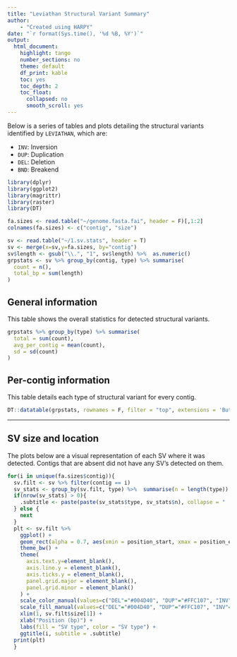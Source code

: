 ```yaml
---
title: "Leviathan Structural Variant Summary"
author:
    - "Created using HARPY"
date: "`r format(Sys.time(), '%d %B, %Y')`"
output:
  html_document:
    highlight: tango
    number_sections: no
    theme: default
    df_print: kable
    toc: yes
    toc_depth: 2
    toc_float:
      collapsed: no
      smooth_scroll: yes
---
```


Below is a series of tables and plots detailing the structural variants
identified by `LEVIATHAN`, which are:

- `INV`: Inversion
- `DUP`: Duplication
- `DEL`: Deletion
- `BND`: Breakend

```r
library(dplyr)
library(ggplot2)
library(magrittr)
library(raster)
library(DT)
```


```r
fa.sizes <- read.table("~/genome.fasta.fai", header = F)[,1:2]
colnames(fa.sizes) <- c("contig", "size")
```

```r
sv <- read.table("~/1.sv.stats", header = T)
sv <- merge(x=sv,y=fa.sizes, by="contig")
sv$length <- gsub("\\.", "1", sv$length) %>%  as.numeric()
grpstats <- sv %>% group_by(contig, type) %>% summarise(
  count = n(),
  total_bp = sum(length)
)
```

## General information
This table shows the overall statistics for detected structural variants.
```r
grpstats %>% group_by(type) %>% summarise(
  total = sum(count),
  avg_per_contig = mean(count),
  sd = sd(count)
)
```

## Per-contig information
This table details each type of structural variant for every contig.
```r
DT::datatable(grpstats, rownames = F, filter = "top", extensions = 'Buttons', options = list(dom = 'Brtip', buttons = c('csv', 'pdf'), scrollX = TRUE))
```

---

## SV size and location
The plots below are a visual representation of each SV where it was detected.
Contigs that are absent did not have any SV's detected on them.

```r
for(i in unique(fa.sizes$contig)){
  sv.filt <- sv %>% filter(contig == i)
  sv_stats <- group_by(sv.filt, type) %>%  summarise(n = length(type))
  if(nrow(sv_stats) > 0){
    .subtitle <- paste(paste(sv_stats$type, sv_stats$n), collapse = " | ")
  } else {
    next
  }
  plt <- sv.filt %>% 
    ggplot() +
    geom_rect(alpha = 0.7, aes(xmin = position_start, xmax = position_end, ymin = 0, ymax = 1, fill = type, color = type)) +
    theme_bw() +
    theme(
      axis.text.y=element_blank(),
      axis.line.y = element_blank(),
      axis.ticks.y = element_blank(),
      panel.grid.major = element_blank(),
      panel.grid.minor = element_blank()
    ) +
    scale_color_manual(values=c("DEL"="#004D40", "DUP"="#FFC107", "INV"="#1E88E5","BND"="#D81B60")) +
    scale_fill_manual(values=c("DEL"="#004D40", "DUP"="#FFC107", "INV"="#1E88E5","BND"="#D81B60")) +
    xlim(1, sv.filt$size[1]) +
    xlab("Position (bp)") +
    labs(fill = "SV type", color = "SV type") +
    ggtitle(i, subtitle = .subtitle)
  print(plt)
  }
```
